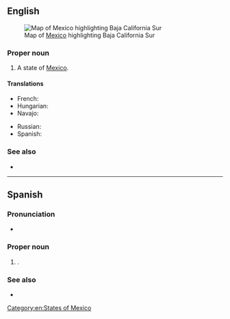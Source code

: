 ==English==
[[File:Mexico map, MX-BCS.svg|thumb|Map of [[Mexico]] highlighting Baja California Sur]]

===Proper noun===
{{en-proper noun|head=Baja California Sur}}

# A state of [[Mexico]].

====Translations====
{{trans-top|state of Mexico}}
* French: {{t|fr|Basse-Californie du Sud}}
* Hungarian: {{t|hu|Déli-Alsó-Kalifornia}}
* Navajo: {{t|nv|Shádiʼááhjí Ayaaí Ahééháshį́į́h Hahoodzo}}
{{trans-mid}}
* Russian: {{t|ru|Ю́жная Ни́жняя Калифо́рния|f}}
* Spanish: {{t+|es|Baja California Sur|f}}
{{trans-bottom}}

===See also===
* {{pedialite}}

[[Category:en:States of Mexico]]

----

==Spanish==

===Pronunciation===
* {{audio|es|ES-Baja California Sur.ogg|Audio}}

===Proper noun===
{{es-proper noun|f|head=[[Baja California]] [[sur|Sur]]}}

# {{place|es|state|c/Mexico}}.

===See also===
* {{pedialite|lang=es}}